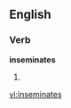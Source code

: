 
==English==

===Verb===
'''inseminates'''

# {{third-person singular of|[[inseminate]]}}

[[vi:inseminates]]